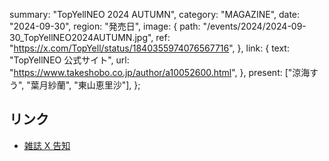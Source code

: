   summary: "TopYellNEO 2024 AUTUMN",
  category: "MAGAZINE",
  date: "2024-09-30",
  region: "発売日",
  image: {
    path: "/events/2024/2024-09-30_TopYellNEO2024AUTUMN.jpg",
    ref: "https://x.com/TopYell/status/1840355974076567716",
  },
  link: {
    text: "TopYellNEO 公式サイト",
    url: "https://www.takeshobo.co.jp/author/a10052600.html",
  },
  present: ["涼海すう", "葉月紗蘭", "東山恵里沙"],
};

## リンク

- [雑誌 X 告知](https://x.com/TopYell/status/1840355974076567716)

